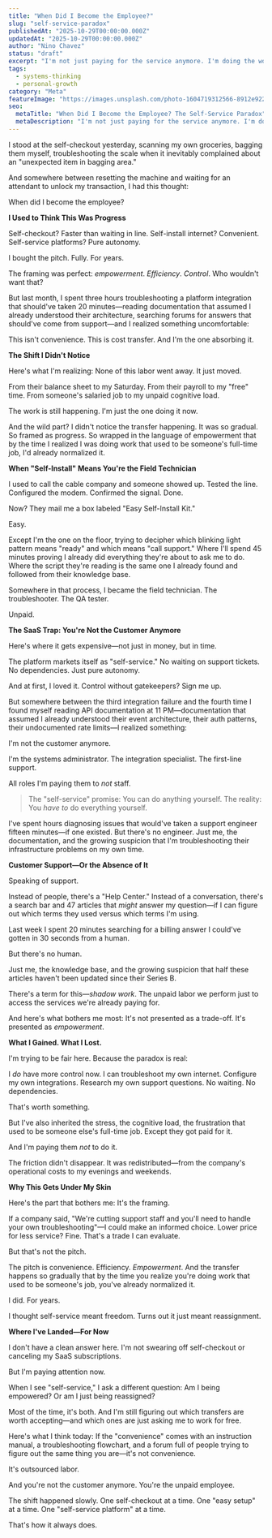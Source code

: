 ```yaml
---
title: "When Did I Become the Employee?"
slug: "self-service-paradox"
publishedAt: "2025-10-29T00:00:00.000Z"
updatedAt: "2025-10-29T00:00:00.000Z"
author: "Nino Chavez"
status: "draft"
excerpt: "I'm not just paying for the service anymore. I'm doing the work. And somewhere between the self-checkout and the self-install kit, I stopped noticing when 'convenience' became unpaid labor."
tags:
  - systems-thinking
  - personal-growth
category: "Meta"
featureImage: "https://images.unsplash.com/photo-1604719312566-8912e9227c6a?crop=entropy&cs=tinysrgb&fit=max&fm=jpg&ixid=M3wxMTc3M3wwfDF8c2VhcmNofDN8fHNob3BwaW5nJTIwY2FydHxlbnwwfHx8fDE3MzAwMDAwMDB8MA&ixlib=rb-4.1.0&q=80&w=2000"
seo:
  metaTitle: "When Did I Become the Employee? The Self-Service Paradox"
  metaDescription: "I'm not just paying for the service anymore. I'm doing the work. And somewhere between the self-checkout and the self-install kit, I stopped noticing when 'convenience' became unpaid labor."
---
```


I stood at the self-checkout yesterday, scanning my own groceries, bagging them myself, troubleshooting the scale when it inevitably complained about an "unexpected item in bagging area."

And somewhere between resetting the machine and waiting for an attendant to unlock my transaction, I had this thought:

When did I become the employee?

**I Used to Think This Was Progress**

Self-checkout? Faster than waiting in line.
Self-install internet? Convenient.
Self-service platforms? Pure autonomy.

I bought the pitch. Fully. For years.

The framing was perfect: *empowerment*. *Efficiency*. *Control*. Who wouldn't want that?

But last month, I spent three hours troubleshooting a platform integration that should've taken 20 minutes—reading documentation that assumed I already understood their architecture, searching forums for answers that should've come from support—and I realized something uncomfortable:

This isn't convenience. This is cost transfer. And I'm the one absorbing it.

**The Shift I Didn't Notice**

Here's what I'm realizing: None of this labor went away. It just moved.

From their balance sheet to my Saturday.
From their payroll to my "free" time.
From someone's salaried job to my unpaid cognitive load.

The work is still happening. I'm just the one doing it now.

And the wild part? I didn't notice the transfer happening. It was so gradual. So framed as progress. So wrapped in the language of empowerment that by the time I realized I was doing work that used to be someone's full-time job, I'd already normalized it.

**When "Self-Install" Means You're the Field Technician**

I used to call the cable company and someone showed up. Tested the line. Configured the modem. Confirmed the signal. Done.

Now? They mail me a box labeled "Easy Self-Install Kit."

Easy.

Except I'm the one on the floor, trying to decipher which blinking light pattern means "ready" and which means "call support." Where I'll spend 45 minutes proving I already did everything they're about to ask me to do. Where the script they're reading is the same one I already found and followed from their knowledge base.

Somewhere in that process, I became the field technician. The troubleshooter. The QA tester.

Unpaid.

**The SaaS Trap: You're Not the Customer Anymore**

Here's where it gets expensive—not just in money, but in time.

The platform markets itself as "self-service." No waiting on support tickets. No dependencies. Just pure autonomy.

And at first, I loved it. Control without gatekeepers? Sign me up.

But somewhere between the third integration failure and the fourth time I found myself reading API documentation at 11 PM—documentation that assumed I already understood their event architecture, their auth patterns, their undocumented rate limits—I realized something:

I'm not the customer anymore.

I'm the systems administrator.
The integration specialist.
The first-line support.

All roles I'm paying them to *not* staff.

> The "self-service" promise: You can do anything yourself.
> The reality: You *have to* do everything yourself.

I've spent hours diagnosing issues that would've taken a support engineer fifteen minutes—if one existed. But there's no engineer. Just me, the documentation, and the growing suspicion that I'm troubleshooting their infrastructure problems on my own time.

**Customer Support—Or the Absence of It**

Speaking of support.

Instead of people, there's a "Help Center." Instead of a conversation, there's a search bar and 47 articles that *might* answer my question—if I can figure out which terms they used versus which terms I'm using.

Last week I spent 20 minutes searching for a billing answer I could've gotten in 30 seconds from a human.

But there's no human.

Just me, the knowledge base, and the growing suspicion that half these articles haven't been updated since their Series B.

There's a term for this—*shadow work*. The unpaid labor we perform just to access the services we're already paying for.

And here's what bothers me most: It's not presented as a trade-off. It's presented as *empowerment*.

**What I Gained. What I Lost.**

I'm trying to be fair here. Because the paradox is real:

I *do* have more control now. I can troubleshoot my own internet. Configure my own integrations. Research my own support questions. No waiting. No dependencies.

That's worth something.

But I've also inherited the stress, the cognitive load, the frustration that used to be someone else's full-time job. Except they got paid for it.

And I'm paying them *not* to do it.

The friction didn't disappear. It was redistributed—from the company's operational costs to my evenings and weekends.

**Why This Gets Under My Skin**

Here's the part that bothers me: It's the framing.

If a company said, "We're cutting support staff and you'll need to handle your own troubleshooting"—I could make an informed choice. Lower price for less service? Fine. That's a trade I can evaluate.

But that's not the pitch.

The pitch is convenience. Efficiency. *Empowerment*. And the transfer happens so gradually that by the time you realize you're doing work that used to be someone's job, you've already normalized it.

I did. For years.

I thought self-service meant freedom. Turns out it just meant reassignment.

**Where I've Landed—For Now**

I don't have a clean answer here. I'm not swearing off self-checkout or canceling my SaaS subscriptions.

But I'm paying attention now.

When I see "self-service," I ask a different question: Am I being empowered? Or am I just being reassigned?

Most of the time, it's both. And I'm still figuring out which transfers are worth accepting—and which ones are just asking me to work for free.

Here's what I think today: If the "convenience" comes with an instruction manual, a troubleshooting flowchart, and a forum full of people trying to figure out the same thing you are—it's not convenience.

It's outsourced labor.

And you're not the customer anymore. You're the unpaid employee.

The shift happened slowly. One self-checkout at a time. One "easy setup" at a time. One "self-service platform" at a time.

That's how it always does.
